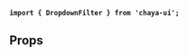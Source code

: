 
<Meta
    title="Components/Inputs/DropdownFilter"
    of={DropdownFilterStories}
/>

<Title>DropdownFilter</Title>

**`import { DropdownFilter } from 'chaya-ui';`**

<Primary />

## Props

<Controls />
